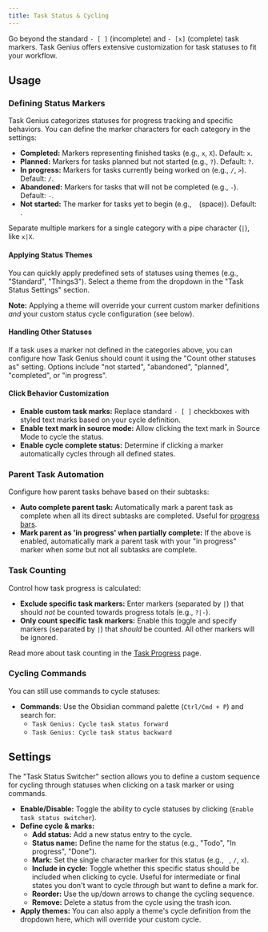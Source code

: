```yaml
---
title: Task Status & Cycling
---
```



Go beyond the standard `- [ ]` (incomplete) and `- [x]` (complete) task markers. Task Genius offers extensive customization for task statuses to fit your workflow.

<VersionCallout version="5.0.0" />

## Usage

### Defining Status Markers

Task Genius categorizes statuses for progress tracking and specific behaviors. You can define the marker characters for each category in the settings:

- **Completed:** Markers representing finished tasks (e.g., `x`, `X`). Default: `x`.
- **Planned:** Markers for tasks planned but not started (e.g., `?`). Default: `?`.
- **In progress:** Markers for tasks currently being worked on (e.g., `/`, `>`). Default: `/`.
- **Abandoned:** Markers for tasks that will not be completed (e.g., `-`). Default: `-`.
- **Not started:** The marker for tasks yet to begin (e.g., ` ` (space)). Default: ` `.

Separate multiple markers for a single category with a pipe character (`|`), like `x|X`.

#### Applying Status Themes

You can quickly apply predefined sets of statuses using themes (e.g., "Standard", "Things3"). Select a theme from the dropdown in the "Task Status Settings" section.

**Note:** Applying a theme will override your current custom marker definitions _and_ your custom status cycle configuration (see below).

#### Handling Other Statuses

If a task uses a marker not defined in the categories above, you can configure how Task Genius should count it using the "Count other statuses as" setting. Options include "not started", "abandoned", "planned", "completed", or "in progress".

#### Click Behavior Customization

- **Enable custom task marks:** Replace standard `- [ ]` checkboxes with styled text marks based on your cycle definition.
- **Enable text mark in source mode:** Allow clicking the text mark in Source Mode to cycle the status.
- **Enable cycle complete status:** Determine if clicking a marker automatically cycles through all defined states.

### Parent Task Automation

Configure how parent tasks behave based on their subtasks:

- **Auto complete parent task:** Automatically mark a parent task as complete when all its direct subtasks are completed. Useful for [progress bars](/docs/progress-bars).
- **Mark parent as 'in progress' when partially complete:** If the above is enabled, automatically mark a parent task with your "in progress" marker when _some_ but not all subtasks are complete.

### Task Counting

Control how task progress is calculated:

- **Exclude specific task markers:** Enter markers (separated by `|`) that should _not_ be counted towards progress totals (e.g., `?|-`).
- **Only count specific task markers:** Enable this toggle and specify markers (separated by `|`) that _should_ be counted. All other markers will be ignored.

Read more about task counting in the [Task Progress](/docs/progress-bars) page.

### Cycling Commands

You can still use commands to cycle statuses:

- **Commands**: Use the Obsidian command palette (`Ctrl/Cmd + P`) and search for:
  - `Task Genius: Cycle task status forward`
  - `Task Genius: Cycle task status backward`

## Settings

The "Task Status Switcher" section allows you to define a custom sequence for cycling through statuses when clicking on a task marker or using commands.

- **Enable/Disable:** Toggle the ability to cycle statuses by clicking (`Enable task status switcher`).
- **Define cycle & marks:**
  - **Add status:** Add a new status entry to the cycle.
  - **Status name:** Define the name for the status (e.g., "Todo", "In progress", "Done").
  - **Mark:** Set the single character marker for this status (e.g., ` `, `/`, `x`).
  - **Include in cycle:** Toggle whether this specific status should be included when clicking to cycle. Useful for intermediate or final states you don't want to cycle _through_ but want to define a mark for.
  - **Reorder:** Use the up/down arrows to change the cycling sequence.
  - **Remove:** Delete a status from the cycle using the trash icon.
- **Apply themes:** You can also apply a theme's cycle definition from the dropdown here, which will override your custom cycle.
